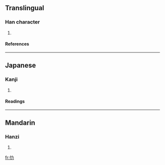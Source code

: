 ==Translingual==
===Han character===
{{Han char|rn=61|rad=心|as=02|sn=5|four=|canj=心大尸 (PKS)}}
# {{defn|Han|sort=心02}}
====References====
{{Han ref|kx=0375.040|dkj=10301|dj=0702.010|hdz=42269.010|uh=5FC7|ud=24519}}
----
==Japanese==
===Kanji===
{{ja-kanji|grade=|rs=心02}}
# {{defn|Japanese}} 
====Readings====
{{ja-readings|on=[[ろく]] (roku)|kun=[[こうろうがおおきい]] (kourougaookii), [[おもう]] (omou)}}
----
==Mandarin==
===Hanzi===
{{cmn-hanzi|pin=[[lè]] (le4)|wg=le<sup>4</sup>}}
# {{defn|Mandarin}}

[[fr:忇]]